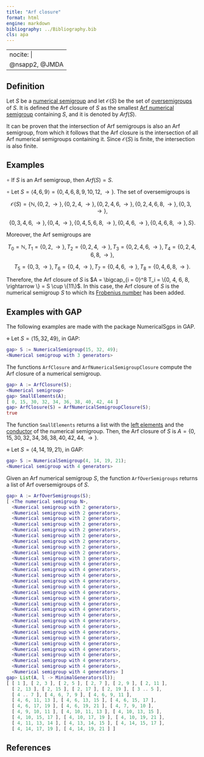 ```yaml
---
title: "Arf closure"
format: html
engine: markdown
bibliography: ../Bibliography.bib
cls: apa
---
```


---
nocite: |
  @nsapp2, @JMDA
---

<!-- Appl -->

## Definition

Let $S$ be a [numerical semigroup](Numerical-semigroup.qmd) and let $\mathcal{O}(S)$ be the set of [oversemigroups](Oversemigroup.qmd) of $S$. It is defined the Arf closure of $S$ as the smallest [Arf numerical semigroup](../Families-NS/Arf-semigroup.qmd) containing $S$, and it is denoted by $Arf(S)$.

It can be proven that the intersection of Arf semigroups is also an Arf semigroup, from which it follows that the Arf closure is the intersection of all Arf numerical semigroups containing it. Since $\mathcal{O}(S)$ is finite, the intersection is also finite.

## Examples

$\circ$ If $S$ is an Arf semigroup, then $Arf(S) = S$.

$\circ$ Let $S = \langle 4, 6, 9 \rangle = \{0, 4, 6, 8, 9, 10, 12, \rightarrow \}$. The set of oversemigroups is

$$
\mathcal{O}(S) = \{\mathbb{N}, \{0, 2, \rightarrow \}, \{0, 2, 4, \rightarrow \}, \{0, 2, 4, 6, \rightarrow\}, \{0, 2, 4, 6, 8, \rightarrow \}, \{0, 3, \rightarrow \},
$$

$$
\{0, 3, 4, 6, \rightarrow \}, \{0, 4, \rightarrow \}, \{0, 4, 5, 6, 8, \rightarrow \}, \{0, 4, 6, \rightarrow \}, \{0, 4, 6, 8, \rightarrow \}, S \}.
$$

Moreover, the Arf semigroups are

$$
T_0 = \mathbb{N}, T_1 = \{0, 2, \rightarrow \}, T_2 = \{0, 2, 4, \rightarrow \}, T_3 = \{0, 2, 4, 6, \rightarrow \}, T_4 = \{0, 2, 4, 6, 8, \rightarrow \}, 
$$

$$
T_5 = \{0, 3, \rightarrow \}, T_6 = \{0, 4, \rightarrow \}, T_7 = \{0, 4, 6, \rightarrow \}, T_8 = \{0, 4, 6, 8, \rightarrow \}.
$$

Therefore, the Arf closure of $S$ is $A = \bigcap_{i = 0}^8 T_i = \{0, 4, 6, 8, \rightarrow \} = S \cup \{11\}$. In this case, the Arf closure of $S$ is the numerical semigroup $S$ to which its [Frobenius number](Frobenius-number.qmd) has been added.

## Examples with GAP

The following examples are made with the package NumericalSgps in GAP.

$\diamond$ Let $S = \langle 15, 32, 49 \rangle$, in GAP:

``` gap
gap> S := NumericalSemigroup(15, 32, 49);
<Numerical semigroup with 3 generators>
```

The functions `ArfClosure` and `ArfNumericalSemigroupClosure` compute the Arf closure of a numerical semigroup.

``` gap
gap> A := ArfClosure(S);
<Numerical semigroup>
gap> SmallElements(A);
[ 0, 15, 30, 32, 34, 36, 38, 40, 42, 44 ]
gap> ArfClosure(S) = ArfNumericalSemigroupClosure(S);
true
```

The function `SmallElements` returns a list with the [left elements](Left-elements.qmd) and the [conductor](Conductor.qmd) of the numerical semigroup. Then, the Arf closure of $S$ is $A = \{0,15, 30, 32, 34, 36, 38, 40, 42, 44, \rightarrow \}$.

$\diamond$ Let $S = \langle 4, 14, 19, 21 \rangle$, in GAP:

``` gap
gap> S := NumericalSemigroup(4, 14, 19, 21);
<Numerical semigroup with 4 generators>
```

Given an Arf numerical semigroup $S$, the function `ArfOverSemigroups` returns a list of Arf oversemigroups of $S$.

``` gap
gap> A := ArfOverSemigroups(S);
[ <The numerical semigroup N>,
  <Numerical semigroup with 2 generators>,
  <Numerical semigroup with 2 generators>,
  <Numerical semigroup with 2 generators>,
  <Numerical semigroup with 2 generators>,
  <Numerical semigroup with 2 generators>,
  <Numerical semigroup with 2 generators>,
  <Numerical semigroup with 2 generators>,
  <Numerical semigroup with 2 generators>,
  <Numerical semigroup with 2 generators>,
  <Numerical semigroup with 3 generators>,
  <Numerical semigroup with 4 generators>,
  <Numerical semigroup with 4 generators>,
  <Numerical semigroup with 4 generators>,
  <Numerical semigroup with 4 generators>,
  <Numerical semigroup with 4 generators>,
  <Numerical semigroup with 4 generators>,
  <Numerical semigroup with 4 generators>,
  <Numerical semigroup with 4 generators>,
  <Numerical semigroup with 4 generators>,
  <Numerical semigroup with 4 generators>,
  <Numerical semigroup with 4 generators>,
  <Numerical semigroup with 4 generators>,
  <Numerical semigroup with 4 generators>,
  <Numerical semigroup with 4 generators>,
  <Numerical semigroup with 4 generators>,
  <Numerical semigroup with 4 generators>,
  <Numerical semigroup with 4 generators>,
  <Numerical semigroup with 4 generators>,
  <Numerical semigroup with 4 generators>,
  <Numerical semigroup with 4 generators> ]
gap> List(A, l -> MinimalGenerators(l));
[ [ 1 ], [ 2, 3 ], [ 2, 5 ], [ 2, 7 ], [ 2, 9 ], [ 2, 11 ],
  [ 2, 13 ], [ 2, 15 ], [ 2, 17 ], [ 2, 19 ], [ 3 .. 5 ],
  [ 4 .. 7 ], [ 4, 6, 7, 9 ], [ 4, 6, 9, 11 ],
  [ 4, 6, 11, 13 ], [ 4, 6, 13, 15 ], [ 4, 6, 15, 17 ],
  [ 4, 6, 17, 19 ], [ 4, 6, 19, 21 ], [ 4, 7, 9, 10 ],
  [ 4, 9, 10, 11 ], [ 4, 10, 11, 13 ], [ 4, 10, 13, 15 ],
  [ 4, 10, 15, 17 ], [ 4, 10, 17, 19 ], [ 4, 10, 19, 21 ],
  [ 4, 11, 13, 14 ], [ 4, 13, 14, 15 ], [ 4, 14, 15, 17 ],
  [ 4, 14, 17, 19 ], [ 4, 14, 19, 21 ] ]
```

## References

::: {#refs}

:::